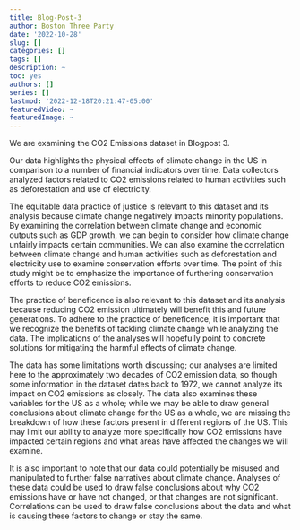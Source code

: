 ```yaml
---
title: Blog-Post-3
author: Boston Three Party
date: '2022-10-28'
slug: []
categories: []
tags: []
description: ~
toc: yes
authors: []
series: []
lastmod: '2022-12-18T20:21:47-05:00'
featuredVideo: ~
featuredImage: ~
---
```


We are examining the CO2 Emissions dataset in Blogpost 3.

Our data highlights the physical effects of climate change in the US in comparison to a number of financial indicators over time. Data collectors analyzed factors related to CO2 emissions related to human activities such as deforestation and use of electricity.

The equitable data practice of justice is relevant to this dataset and its analysis because climate change negatively impacts minority populations. By examining the correlation between climate change and economic outputs such as GDP growth, we can begin to consider how climate change unfairly impacts certain communities. We can also examine the correlation between climate change and human activities such as deforestation and electricity use to examine conservation efforts over time. The point of this study might be to emphasize the importance of furthering conservation efforts to reduce CO2 emissions.  

The practice of beneficence is also relevant to this dataset and its analysis because reducing CO2 emission ultimately will benefit this and future generations. To adhere to the practice of beneficence, it is important that we recognize the benefits of tackling climate change while analyzing the data. The implications of the analyses will hopefully point to concrete solutions for mitigating the harmful effects of climate change.
  
The data has some limitations worth discussing; our analyses are limited here to the approximately two decades of CO2 emission data, so though some information in the dataset dates back to 1972, we cannot analyze its impact on CO2 emissions as closely. The data also examines these variables for the US as a whole; while we may be able to draw general conclusions about climate change for the US as a whole, we are missing the breakdown of how these factors present in different regions of the US. This may limit our ability to analyze more specifically how CO2 emissions have impacted certain regions and what areas have affected the changes we will examine.

It is also important to note that our data could potentially be misused and manipulated to further false narratives about climate change. Analyses of these data could be used to draw false conclusions about why CO2 emissions have or have not changed, or that changes are not significant. Correlations can be used to draw false conclusions about the data and what is causing these factors to change or stay the same.